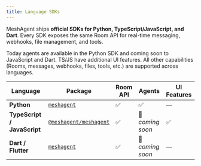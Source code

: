 ```yaml
---
title: Language SDKs
---
```


MeshAgent ships **official SDKs for Python, TypeScript/JavaScript, and Dart**. Every SDK exposes the same Room API for real-time messaging, webhooks, file management, and tools.

Today agents are available in the Python SDK and coming soon to JavaScript and Dart. TS/JS have additional UI features. 
All other capabilities (Rooms, messages, webhooks, files, tools, etc.) are supported across languages. 


| Language              | Package                | Room API | Agents           | UI Features    |
| --------------------------- | ---------------------- | -------- | ---------------- | ------------- |
| **Python**                  | [`meshagent`](https://pypi.org/project/meshagent/)   | ✅        | ✅   | —             |
| **TypeScript / JavaScript** | [`@meshagent/meshagent`](https://www.npmjs.com/package/@meshagent/meshagent) | ✅        | 🚧 *coming soon* | ✅  |
| **Dart / Flutter**          | [`meshagent`](https://pub.dev/documentation/meshagent/latest/)  | ✅        | 🚧 *coming soon* | —             |
